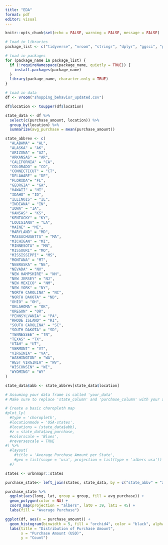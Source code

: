 ```yaml
---
title: "EDA"
format: pdf
editor: visual
---
```


```r
knitr::opts_chunk$set(echo = FALSE, warning = FALSE, message = FALSE)
```

```r
# load in libraries
package_list <- c("tidyverse", "vroom", "stringr", "dplyr", "ggsci", "gridExtra", "cowplot", "plotly", "urbnmapr", "quantreg")

# load in packages
for (package_name in package_list) {
  if (!requireNamespace(package_name, quietly = TRUE)) {
    install.packages(package_name)
  }
  library(package_name, character.only = TRUE)
}

# load in data
df <- vroom("shopping_behavior_updated.csv")
```

```r

df$location <- toupper(df$location)

state_data <- df %>%
  select(c(purchase_amount, location)) %>%
  group_by(location) %>%
  summarize(avg_purchase = mean(purchase_amount))
```

```r
state_abbrev <- c(
  "ALABAMA" = "AL", 
  "ALASKA" = "AK", 
  "ARIZONA" = "AZ",
  "ARKANSAS" = "AR", 
  "CALIFORNIA" = "CA", 
  "COLORADO" = "CO", 
  "CONNECTICUT" = "CT", 
  "DELAWARE" = "DE", 
  "FLORIDA"= "FL", 
  "GEORGIA" = "GA", 
  "HAWAII" = "HI", 
  "IDAHO" = "ID", 
  "ILLINOIS" = "IL", 
  "INDIANA" = "IN", 
  "IOWA" = "IA",
  "KANSAS" = "KS", 
  "KENTUCKY" = "KY", 
  "LOUISIANA" = "LA", 
  "MAINE" = "ME", 
  "MARYLAND" = "MD", 
  "MASSACHUSETTS" = "MA", 
  "MICHIGAN" = "MI", 
  "MINNESOTA" = "MN", 
  "MISSOURI" = "MO", 
  "MISSISSIPPI" = "MS",
  "MONTANA" = "MT", 
  "NEBRASKA" = "NE", 
  "NEVADA" = "NV", 
  "NEW HAMPSHIRE" = "NH", 
  "NEW JERSEY" = "NJ", 
  "NEW MEXICO" = "NM", 
  "NEW YORK" = "NY", 
  "NORTH CAROLINA" = "NC", 
  "NORTH DAKOTA" = "ND", 
  "OHIO" = "OH", 
  "OKLAHOMA" = "OK", 
  "OREGON" = "OR", 
  "PENNSYLVANIA" = "PA", 
  "RHODE ISLAND" = "RI", 
  "SOUTH CAROLINA" = "SC", 
  "SOUTH DAKOTA" = "SD", 
  "TENNESSEE" = "TN", 
  "TEXAS" = "TX", 
  "UTAH" = "UT", 
  "VERMONT" = "VT", 
  "VIRGINIA" = "VA", 
  "WASHINGTON" = "WA", 
  "WEST VIRGINIA" = "WV", 
  "WISCONSIN" = "WI", 
  "WYOMING" = "WY"
)

state_data$abb <- state_abbrev[state_data$location]
```

```r
# Assuming your data frame is called 'your_data'
# Make sure to replace 'state_column' and 'purchase_column' with your actual column names

# Create a basic choropleth map
#plot_ly(
  #type = 'choropleth',
  #locationmode = 'USA-states',
  #locations = (state_data$abb),
  #z = state_data$avg_purchase,
  #colorscale = 'Blues', 
  #reversescale = TRUE
#) %>% 
  #layout(
    #title = 'Average Purchase Amount per State',
    #geo = list(scope = 'usa', projection = list(type = 'albers usa'))
  #) 
```

```r
states <- urbnmapr::states
```

```r
purchase_state<- left_join(states, state_data, by = c("state_abbv" = "abb"))
```

```r
purchase_state %>% 
  ggplot(aes(long, lat, group = group, fill = avg_purchase)) + 
  geom_polygon(color = NA) + 
  coord_map(projection = "albers", lat0 = 39, lat1 = 45) + 
  labs(fill = "Average Purchase")
```

```r
ggplot(df, aes(x = purchase_amount)) + 
  geom_histogram(binwidth = 5, fill = "orchid4", color = "black", alpha = 0.7) + 
  labs(title = "Distribution of Purchase Amount", 
       x = "Purchase Amount (USD)", 
       y = "Count")
```

```r

```
